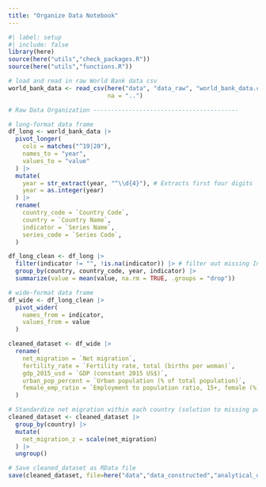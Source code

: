 ```yaml
---
title: "Organize Data Notebook"
---
```


```r
#| label: setup
#| include: false
library(here)
source(here("utils","check_packages.R"))
source(here("utils","functions.R"))
```

```r
# load and read in raw World Bank data csv
world_bank_data <- read_csv(here("data", "data_raw", "world_bank_data.csv"),
                            na = "..")
```

```r
# Raw Data Organization -----------------------------------------

# long-format data frame
df_long <- world_bank_data |>
  pivot_longer(
    cols = matches("^19|20"),
    names_to = "year",
    values_to = "value"
  ) |>
  mutate(
    year = str_extract(year, "^\\d{4}"), # Extracts first four digits
    year = as.integer(year)
  ) |>
  rename(
    country_code = `Country Code`,
    country = `Country Name`,
    indicator = `Series Name`,
    series_code = `Series Code`,
  )

df_long_clean <- df_long |>
  filter(indicator != "", !is.na(indicator)) |> # filter out missing Indicator rows
  group_by(country, country_code, year, indicator) |>
  summarize(value = mean(value, na.rm = TRUE, .groups = "drop"))

# wide-format data frame 
df_wide <- df_long_clean |>
  pivot_wider(
    names_from = indicator,
    values_from = value
  )

cleaned_dataset <- df_wide |>
  rename(
    net_migration = `Net migration`,
    fertility_rate = `Fertility rate, total (births per woman)`,
    gdp_2015_usd = `GDP (constant 2015 US$)`,
    urban_pop_percent = `Urban population (% of total population)`,
    female_emp_ratio = `Employment to population ratio, 15+, female (%) (modeled ILO estimate)`
  )

# Standardize net migration within each country (solution to missing population data for net migration rate calculation)
cleaned_dataset <- cleaned_dataset |>
  group_by(country) |>
  mutate(
    net_migration_z = scale(net_migration)
  ) |>
  ungroup()
```

```r
# Save cleaned_dataset as RData file
save(cleaned_dataset, file=here("data","data_constructed","analytical_data.RData"))
```